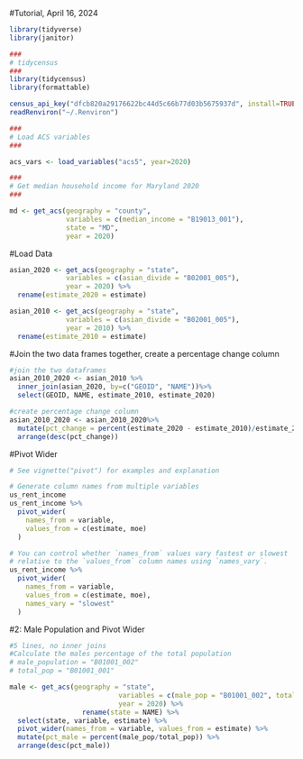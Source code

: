#Tutorial, April 16, 2024


```r
library(tidyverse)
library(janitor)

###
# tidycensus
###
library(tidycensus)
library(formattable)

```


```r
census_api_key("dfcb820a29176622bc44d5c66b77d03b5675937d", install=TRUE, overwrite = TRUE)
readRenviron("~/.Renviron")
```

```r

###
# Load ACS variables
###

acs_vars <- load_variables("acs5", year=2020)

###
# Get median household income for Maryland 2020
###

md <- get_acs(geography = "county",
              variables = c(median_income = "B19013_001"),
              state = "MD",
              year = 2020) 


```

#Load Data
```r

asian_2020 <- get_acs(geography = "state",
              variables = c(asian_divide = "B02001_005"),
              year = 2020) %>% 
  rename(estimate_2020 = estimate)

asian_2010 <- get_acs(geography = "state",
              variables = c(asian_divide = "B02001_005"),
              year = 2010) %>% 
  rename(estimate_2010 = estimate)

```


#Join the two data frames together, create a percentage change column
```r
#join the two dataframes
asian_2010_2020 <- asian_2010 %>%
  inner_join(asian_2020, by=c("GEOID", "NAME"))%>%
  select(GEOID, NAME, estimate_2010, estimate_2020)

#create percentage change column
asian_2010_2020 <- asian_2010_2020%>%
  mutate(pct_change = percent(estimate_2020 - estimate_2010)/estimate_2010)%>%
  arrange(desc(pct_change))

```

#Pivot Wider
```r

# See vignette("pivot") for examples and explanation

# Generate column names from multiple variables
us_rent_income
us_rent_income %>%
  pivot_wider(
    names_from = variable,
    values_from = c(estimate, moe)
  )

# You can control whether `names_from` values vary fastest or slowest
# relative to the `values_from` column names using `names_vary`.
us_rent_income %>%
  pivot_wider(
    names_from = variable,
    values_from = c(estimate, moe),
    names_vary = "slowest"
  )


```


#2: Male Population and Pivot Wider

```r
#5 lines, no inner joins 
#Calculate the males percentage of the total population
# male_population = "B01001_002"
# total_pop = "B01001_001"

male <- get_acs(geography = "state",
                           variables = c(male_pop = "B01001_002", total_pop = "B01001_001"),
                           year = 2020) %>%
                  rename(state = NAME) %>%
  select(state, variable, estimate) %>%
  pivot_wider(names_from = variable, values_from = estimate) %>%
  mutate(pct_male = percent(male_pop/total_pop)) %>%
  arrange(desc(pct_male))



```



